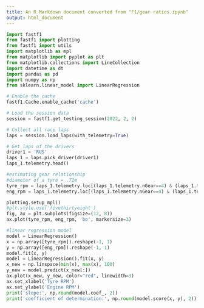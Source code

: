 ---
title: An R Markdown document converted from "F1/gear ratios.ipynb"
output: html_document
---

```{python}
import fastf1
from fastf1 import plotting
from fastf1 import utils
import matplotlib as mpl
from matplotlib import pyplot as plt
from matplotlib.collections import LineCollection
import datetime as dt
import pandas as pd
import numpy as np
from sklearn.linear_model import LinearRegression
```

```{python}
# Enable the cache
fastf1.Cache.enable_cache('cache')

# Load the session data
session = fastf1.get_testing_session(2022, 2, 2)

# Collect all race laps
laps = session.load_laps(with_telemetry=True)
```

```{python}
# Get laps of the drivers
driver1 = 'RUS'
laps_1 = laps.pick_driver(driver1)
laps_1.telemetry.head()
```

```{python}
#estimating gear relationship
#diameter of a tyre = .72m
tyre_rpm = laps_1.telemetry.loc[(laps_1.telemetry.nGear==4) & (laps_1.telemetry.Speed>30)].Speed*(1000/60)/(2*3.141592653589793*(0.72/2))
eng_rpm = laps_1.telemetry.loc[(laps_1.telemetry.nGear==4) & (laps_1.telemetry.Speed>30)].RPM

plotting.setup_mpl()
#plt.style.use('fivethirtyeight')
fig, ax = plt.subplots(figsize=(12, 8))
ax.plot(tyre_rpm, eng_rpm, 'bo', markersize=3)

#linear regression model
model = LinearRegression()
x = np.array([tyre_rpm]).reshape(-1, 1)
y = np.array([eng_rpm]).reshape(-1, 1)
model.fit(x, y)
model = LinearRegression().fit(x, y)
x_new = np.linspace(min(x), max(x), 100)
y_new = model.predict(x_new[:])
ax.plot(x_new, y_new, color="red", linewidth=3)
ax.set_xlabel('Tyre RPM')
ax.set_ylabel('Engine RPM')
print('slope:', np.round(model.coef_, 2))
print('coefficient of determination:', np.round(model.score(x, y), 2))
```

